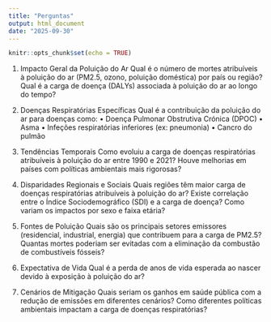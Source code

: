```yaml
---
title: "Perguntas"
output: html_document
date: "2025-09-30"
---
```


```r
knitr::opts_chunk$set(echo = TRUE)
```

1. Impacto Geral da Poluição do Ar
Qual é o número de mortes atribuíveis à poluição do ar (PM2.5, ozono, poluição doméstica) por país ou região?
Qual é a carga de doença (DALYs) associada à poluição do ar ao longo do tempo?

2. Doenças Respiratórias Específicas
Qual é a contribuição da poluição do ar para doenças como:
•	Doença Pulmonar Obstrutiva Crónica (DPOC)
•	Asma
•	Infeções respiratórias inferiores (ex: pneumonia)
•	Cancro do pulmão

3. Tendências Temporais
Como evoluiu a carga de doenças respiratórias atribuíveis à poluição do ar entre 1990 e 2021?
Houve melhorias em países com políticas ambientais mais rigorosas?

4. Disparidades Regionais e Sociais
Quais regiões têm maior carga de doenças respiratórias atribuíveis à poluição do ar?
Existe correlação entre o Índice Sociodemográfico (SDI) e a carga de doença?
Como variam os impactos por sexo e faixa etária?

5. Fontes de Poluição
Quais são os principais setores emissores (residencial, industrial, energia) que contribuem para a carga de PM2.5?
Quantas mortes poderiam ser evitadas com a eliminação da combustão de combustíveis fósseis?

6. Expectativa de Vida
Qual é a perda de anos de vida esperada ao nascer devido à exposição à poluição do ar?

7. Cenários de Mitigação
Quais seriam os ganhos em saúde pública com a redução de emissões em diferentes cenários?
Como diferentes políticas ambientais impactam a carga de doenças respiratórias?
